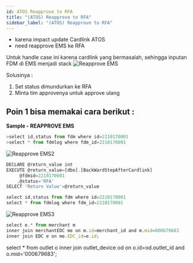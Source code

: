 ```yaml
---
id: ATOS Reapprove to RFA
title: "(ATOS) Reapprove to RFA"
sidebar_label: "(ATOS) Reapprove to RFA"
---
```


- karena impact update Cardlink ATOS
- need reapprove EMS ke RFA

Untuk handle case ini karena cardlink yang bermasalah, sehingga inputan FDM di EMS menjadi stack
![Reapprove EMS](/img/dokumen_magenta/reapproveEMS1.png)

Solusinya :

1. Set status dimundurkan ke RFA
2. Minta tim approvenya untuk approve ulang

## Poin 1 bisa memakai cara berikut :

**Sample - REAPPROVE EMS**
```jsx title="cek data"
>select id,status from fdm where id=2210170001   
>select * from fdmlog where fdm_id=2210170001
```
![Reapprove EMS2](/img/dokumen_magenta/reapproveEMS2.png)

```jsx title="execute set backward status -> RFA"
DECLARE @return_value int 
EXECUTE @return_value=[dbo].[BackWardStepAfterCardlink] 
     @fdmid=2210170001 
    ,@status='RFA' 
SELECT 'Return Value'=@return_value 
```

```jsx title="cek data after"
select id,status from fdm where id=2210170001 
select * from fdmlog where fdm_id=2210170001
```
![Reapprove EMS3](/img/dokumen_magenta/reapproveEMS3.png)


```jsx title="sql"
select e.* from merchant m
inner join merchantEDC me on m.id=merchant_id and m.mid=000679683
inner join EDC e on me.EDC_id=e.id;
```

select * from outlet o inner join outlet_device od on o.id=od.outlet_id and o.mid='000679683';